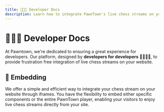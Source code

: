 ```yaml
---
title: 🧑🏽‍💻 Developer Docs
description: Learn how to integrate PawnTown's live chess streams on your website.
---
```



# 🧑🏽‍💻 Developer Docs

At Pawntown, we're dedicated to ensuring a great experience for developers. Our platform, designed by **developers for developers** 👨‍💻👩‍💻, to provide frustration free integration of live chess streams on your website.

## 🔌 Embedding

We offer a simple and efficient way to integrate your chess stream on your website through iframes. You have the flexibility to embed either specific components or the entire PawnTown player, enabling your visitors to enjoy live chess streams directly from your site.

<Cards num="2">
  <Cards.Card
    arrow
    title="🎬️ Embed Full Player"
    href="/developer/embedding/full-player"
  ></Cards.Card>
  <Cards.Card
    arrow
    title="⏱️ Embed Clock"
    href="/developer/embedding/clock"
  ></Cards.Card>
  <Cards.Card
    arrow
    title="📃 Embed Move History"
    href="/developer/embedding/moves"
  ></Cards.Card>
  <Cards.Card
    arrow
    title="👥 Embed Player Names"
    href="/developer/embedding/player-names"
  ></Cards.Card>
</Cards>

